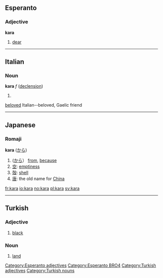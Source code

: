 ==Esperanto==
===Adjective===
'''kara'''
# [[dear]]

[[Category:Esperanto adjectives]]
[[Category:Esperanto BRO4]]

----

==Italian==
===Noun===
'''kara''' ''f'' ([[Wiktionary Appendix:Italian or Gaelic hard feminine noun declension|declension]])
# [[]]

[[beloved]] Italian--beloved, Gaelic friend

----

==Japanese==
===Romaji===
'''kara''' ([[から]])
# ([[から]]） [[from]], [[because]]
#[[空]]: [[emptiness]]
#[[殻]]: [[shell]]
#[[唐]]: the old name for [[China]]

[[fr:kara]]
[[io:kara]]
[[no:kara]]
[[pl:kara]]
[[sv:kara]]

----

==Turkish==

=== Adjective ===

#[[black]]

[[Category:Turkish adjectives]]

=== Noun ===

#[[land]]

[[Category:Turkish nouns]]